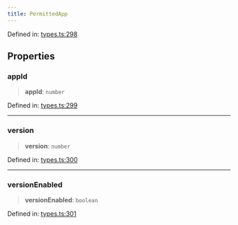```yaml
---
title: PermittedApp
---
```


Defined in: [types.ts:298](https://github.com/LIT-Protocol/Vincent/blob/73da7c01d4eb076a0ff8650f85c7adf29f486588/packages/libs/contracts-sdk/src/types.ts#L298)

## Properties

### appId

> **appId**: `number`

Defined in: [types.ts:299](https://github.com/LIT-Protocol/Vincent/blob/73da7c01d4eb076a0ff8650f85c7adf29f486588/packages/libs/contracts-sdk/src/types.ts#L299)

***

### version

> **version**: `number`

Defined in: [types.ts:300](https://github.com/LIT-Protocol/Vincent/blob/73da7c01d4eb076a0ff8650f85c7adf29f486588/packages/libs/contracts-sdk/src/types.ts#L300)

***

### versionEnabled

> **versionEnabled**: `boolean`

Defined in: [types.ts:301](https://github.com/LIT-Protocol/Vincent/blob/73da7c01d4eb076a0ff8650f85c7adf29f486588/packages/libs/contracts-sdk/src/types.ts#L301)

